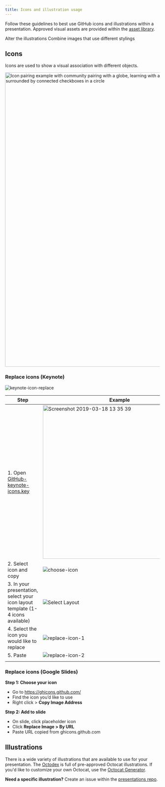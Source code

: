```yaml
---
title: Icons and illustration usage
---
```



Follow these guidelines to best use GitHub icons and illustrations within a presentation. Approved visual assets are provided within the [asset library](https://primer.style/presentations/assets).

<DoDontContainer>
  <Dont>
    <Text>Alter the illustrations</Text>
  </Dont>
  <Dont>
    <Text>Combine images that use different stylings</Text>
  </Dont>
</DoDontContainer>

## Icons

Icons are used to show a visual association with different objects.

<img
  width="958"
  alt="Icon pairing example with community pairing with a globe, learning with a lightbulb, virtual reality with a vr headset, and blockchain with lock surrounded by connected checkboxes in a circle"
  src="https://user-images.githubusercontent.com/10384315/55268614-b340c480-5248-11e9-9600-03b5bb7e6073.png"
/>

### Replace icons (Keynote)

<!--![Replacing icons in Keynote is easy!](https://user-images.githubusercontent.com/10384315/54571638-f4132080-49a0-11e9-9e4e-406ce3c44ec1.gif)-->

![keynote-icon-replace](https://user-images.githubusercontent.com/10384315/55364700-93064500-5496-11e9-8dc4-cfa2a106517e.gif)

| Step                                                                            | Example                                                                                                                                                            |
| ------------------------------------------------------------------------------- | ------------------------------------------------------------------------------------------------------------------------------------------------------------------ |
| 1. Open [GitHub-keynote-icons.key](/presentations/docs/assets#Marketing-icons)  | <img width="500" alt="Screenshot 2019-03-18 13 35 39" src="https://user-images.githubusercontent.com/10384315/54571249-13a94980-499f-11e9-9643-1401534922d4.png"/> |
| 2. Select icon and copy                                                         | ![choose-icon](https://user-images.githubusercontent.com/10384315/55425611-c3ea8680-5537-11e9-877f-6e575e8b50a5.png)                                               |
| 3. In your presentation, select your icon layout template (1-4 icons available) | ![Select Layout](https://user-images.githubusercontent.com/10384315/54777536-ba742c80-4bcf-11e9-81e5-df0e518d8ad5.png)                                             |
| 4. Select the icon you would like to replace                                    | ![replace-icon-1](https://user-images.githubusercontent.com/10384315/55426006-9baf5780-5538-11e9-961a-307bb841056e.png)                                            |
| 5. Paste                                                                        | ![replace-icon-2](https://user-images.githubusercontent.com/10384315/55426007-9baf5780-5538-11e9-97eb-e140fe9ef55b.png)                                            |
|                                                                                 |

### Replace icons (Google Slides)

**Step 1: Choose your icon**

- Go to https://ghicons.github.com/
- Find the icon you’d like to use
- Right click > **Copy Image Address**

**Step 2: Add to slide**

- On slide, click placeholder icon
- Click **Replace Image > By URL**
- Paste URL copied from ghicons.github.com

## Illustrations

There is a wide variety of illustrations that are available to use for your presentation. The [Octodex](https://octodex.github.com/) is full of pre-approved Octocat illustrations. If you'd like to customize your own Octocat, use the [Octocat Generator](https://myoctocat.com/).

**Need a specific illustration?** Create an issue within the [presentations repo](https://github.com/primer/presentations/).
